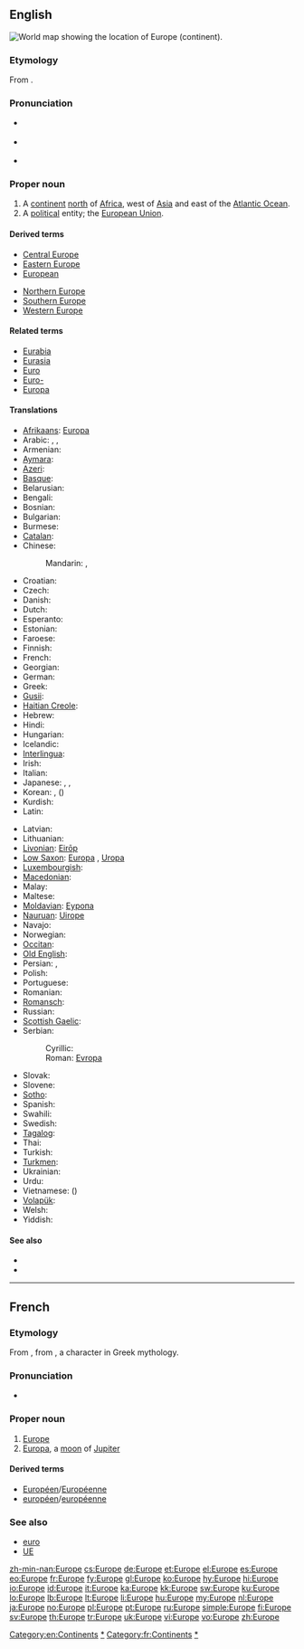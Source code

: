 {{also|europe|europé}}
==English==
[[Image:LocationEurope.png|thumb|World map showing the location of Europe (continent).]]
{{wikipedia}}

===Etymology===
From {{etyl|grc}} {{term|Εὐρώπη|tr=Eurōpē|lang=grc}}.

===Pronunciation===
* {{a|UK}} {{IPA|/ˈjʊəɹəp/}}
* {{a|US}} {{IPA|/ˈjʊɹəp/}}
* {{audio|en-us-Europe.ogg|Audio (US)}}

===Proper noun===
{{en-proper noun}}

# A [[continent]] [[north]] of [[Africa]], west of [[Asia]] and east of the [[Atlantic Ocean]].
# A [[political]] entity; the [[European Union]].

====Derived terms====
{{top2}}
* [[Central Europe]]
* [[Eastern Europe]]
* [[European]]
{{mid2}}
* [[Northern Europe]]
* [[Southern Europe]]
* [[Western Europe]]
{{bottom}}

====Related terms====
* [[Eurabia]]
* [[Eurasia]]
* [[Euro]]
* [[Euro-]]
* [[Europa]]

====Translations====
{{trans-see|European Union|European Union}}

{{trans-top|continent}}
* [[Afrikaans]]: [[Europa]]
* Arabic: {{t|ar|أوروبا|f|tr=’urúbba|sc=Arab}}, {{t|ar|أوربا|f|tr=’urúbba|sc=Arab}}, {{t|ar|أوروبة|f|tr=’urúbba|sc=Arab}}
* Armenian: {{t+|hy|Եվրոպա|tr=Evropa}}
* [[Aymara]]: {{t|ay|Iwrupa}}
* [[Azeri]]: {{t|az|Avropa}}
* [[Basque]]: {{t+|eu|Europa|xs=Basque}}
* Belarusian: {{t|be|Еўропа|f|tr=Jeŭrópa|sc=Cyrl}}
* Bengali: {{t|bn|ইউরোপ|tr=iurop|sc=Beng}}
* Bosnian: {{t-|bs|Evropa|f}}
* Bulgarian: {{t+|bg|Европа|f|tr=Evrópa}}
* Burmese: {{t|my|ဥရောပ|tr=u.raw:pa.|sc=Mymr}}
* [[Catalan]]: {{t+|ca|Europa|f}}
* Chinese:
*: Mandarin: {{t|zh|歐洲|sc=Hani}}, {{t|zh|欧洲|tr=Ōuzhōu|sc=Hani}}
* Croatian: {{t+|hr|Europa|f|alt=Európa}}
* Czech: {{t+|cs|Evropa|f}}
* Danish: {{t-|da|Europa}}
* Dutch: {{t+|nl|Europa|n}}
* Esperanto: {{t+|eo|Eŭropo|xs=Esperanto}}
* Estonian: {{t+|et|Euroopa}}
* Faroese: {{t-|fo|Evropa|n|xs=Faroese}}
* Finnish: {{t+|fi|Eurooppa}}
* French: {{t+|fr|Europe|f}}
* Georgian: {{t-|ka|ევროპა|tr=evropa|sc=Geor|xs=Georgian}}
* German: {{t+|de|Europa|n}}
* Greek: {{t+|el|Ευρώπη|f|tr=Evrópi}}
* [[Gusii]]: {{tø|guz|Ng’umbu}}
* [[Haitian Creole]]: {{tø|ht|Ewòp}}
* Hebrew: {{t+|he|אירופה|f|tr=Eiropa}}
* Hindi: {{t+|hi|यूरोप|tr=yūrop|xs=Hindi}}
* Hungarian: {{t+|hu|Európa}}
* Icelandic: {{t+|is|Evrópa|f}}
* [[Interlingua]]: {{t+|ia|Europa|xs=Interlingua}}
* Irish: {{t-|ga|Eoraip|f|xs=Irish}}
* Italian: {{t+|it|Europa}}
* Japanese: {{t+|ja|ヨーロッパ|tr=Yōroppa}}, {{t|ja|欧羅巴|tr=Yōroppa}} {{qualifier|dated}}, {{t+|ja|欧州|tr=Ōshū}}
* Korean: {{t+|ko|유럽|tr=Yureop|sc=Hang}}, {{t|ko|구주|tr=Guju|sc=Kore}} ({{t|ko|歐洲|sc=Kore}})
* Kurdish: {{ku-Arab|[[ئه‌وروپا]]}}
* Latin: {{t+|la|Europa|f}}
{{trans-mid}}
* Latvian: {{t|lv|Eiropa|f|xs=Latvian}}
* Lithuanian: {{t+|lt|Europa|f|xs=Lithuanian}}
* [[Livonian]]: [[Eirōp]]
* [[Low Saxon]]: [[Europa]]<!--(ööropa/oiropa)-->, [[Uropa]]<!--(üropa)-->
* [[Luxembourgish]]: {{t|lb|Europa|f}}
* [[Macedonian]]: {{t|mk|Европа|f|tr=Evrópa|sc=Cyrl}}
* Malay: {{t-|ms|Eropah|xs=Malay}}
* Maltese: {{t-|mt|Ewropa|f|xs=Maltese}}
* [[Moldavian]]: [[Еуропа]] {{f}}
* [[Nauruan]]: [[Uirope]]
* Navajo: {{tø|nv|Béésh Bichʼahníí bikéyah}}
* Norwegian: {{t+|no|Europa}}
* [[Occitan]]: {{t|oc|Euròpa|f}}
* [[Old English]]: {{t-|ang|Europa|m|xs=Old English}}
* Persian: {{t|fa|اروپا|tr=Orupâ|sc=fa-Arab}}, {{t|fa|اورپا|tr=Orupâ|sc=fa-Arab}}
* Polish: {{t+|pl|Europa|f}}
* Portuguese: {{t+|pt|Europa|f}}
* Romanian: {{t+|ro|Europa|f}}
* [[Romansch]]: {{t|rm|Europa|f}}
* Russian: {{t+|ru|Европа|f|tr=Jevrópa}}
* [[Scottish Gaelic]]: {{t-|gd|Roinn-Eòrpa|f|alt=an Roinn-Eòrpa|xs=Scottish Gaelic}}
* Serbian:
*: Cyrillic: {{t+|sr|Европа|f|sc=Cyrl}}
*: Roman: [[Evropa]] {{f}}
* Slovak: {{t|sk|Európa|f}}
* Slovene: {{t+|sl|Evropa|f}}
* [[Sotho]]: {{t|st|Yuropo|xs=Sotho}}
* Spanish: {{t+|es|Europa|f}}
* Swahili: {{t+|sw|Bara Uropa|xs=Swahili}}
* Swedish: {{t+|sv|Europa}}
* [[Tagalog]]: {{t+|tl|Europa|xs=Tagalog}}
* Thai: {{t|th|ยุโรป|tr=yúrôop}}
* Turkish: {{t+|tr|Avrupa}}
* [[Turkmen]]: {{t-|tk|Ýewropa|xs=Turkmen}}
* Ukrainian: {{t|uk|Європа|f|tr=Jevrópa|sc=Cyrl}}
* Urdu: {{t|ur|یورپ|tr=yūrop|sc=ur-Arab}}
* Vietnamese: {{t+|vi|Châu Âu|xs=Vietnamese}} ({{t|vi|洲歐}})
* [[Volapük]]: {{t+|vo|Yurop|xs=Volapük}}
* Welsh: {{t|cy|Ewrop|f}}
* Yiddish: {{t|yi|אייראָפּע|f|tr=Eyrope|sc=Hebr}}
{{trans-bottom}}

====See also====
* {{list|en|continents}}
* {{list|en|countries of Europe}}

[[Category:en:Continents]]
[[Category:en:Europe|*]]

----

==French==

===Etymology===
From {{etyl|la|fr}} {{term|Europa|Eurōpa|lang=la}}, from {{etyl|grc|fr}} {{term|Εὐρώπα|tr=Europa|lang=grc|sc=polytonic}}, a character in Greek mythology.

===Pronunciation===
* {{audio-IPA|Fr-Europe.ogg|/ø.ʁɔp/|lang=fr}}

===Proper noun===
{{fr-proper noun|f}}

# [[#English|Europe]]
# [[Europa]], a [[moon]] of [[Jupiter]]

====Derived terms====
* [[Européen]]/[[Européenne]]
* [[européen]]/[[européenne]]

===See also===
* [[euro]]
* [[UE]]

[[Category:fr:Continents]]
[[Category:fr:Europe|*]]

[[zh-min-nan:Europe]]
[[cs:Europe]]
[[de:Europe]]
[[et:Europe]]
[[el:Europe]]
[[es:Europe]]
[[eo:Europe]]
[[fr:Europe]]
[[fy:Europe]]
[[gl:Europe]]
[[ko:Europe]]
[[hy:Europe]]
[[hi:Europe]]
[[io:Europe]]
[[id:Europe]]
[[it:Europe]]
[[ka:Europe]]
[[kk:Europe]]
[[sw:Europe]]
[[ku:Europe]]
[[lo:Europe]]
[[lb:Europe]]
[[lt:Europe]]
[[li:Europe]]
[[hu:Europe]]
[[my:Europe]]
[[nl:Europe]]
[[ja:Europe]]
[[no:Europe]]
[[pl:Europe]]
[[pt:Europe]]
[[ru:Europe]]
[[simple:Europe]]
[[fi:Europe]]
[[sv:Europe]]
[[th:Europe]]
[[tr:Europe]]
[[uk:Europe]]
[[vi:Europe]]
[[vo:Europe]]
[[zh:Europe]]